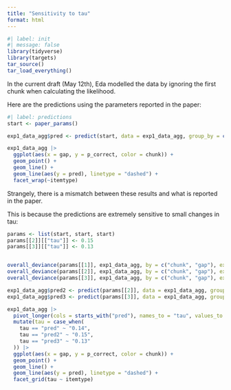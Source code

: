 ```yaml
---
title: "Sensitivity to tau"
format: html
---
```


```r
#| label: init
#| message: false
library(tidyverse)
library(targets)
tar_source()
tar_load_everything()
```

In the current draft (May 12th), Eda modelled the data by ignoring the first chunk when calculating the likelihood.

Here are the predictions using the parameters reported in the paper:

```r
#| label: predictions
start <- paper_params()

exp1_data_agg$pred <- predict(start, data = exp1_data_agg, group_by = c("chunk", "gap"))

exp1_data_agg |>
  ggplot(aes(x = gap, y = p_correct, color = chunk)) +
  geom_point() +
  geom_line() +
  geom_line(aes(y = pred), linetype = "dashed") +
  facet_wrap(~itemtype)
```

Strangely, there is a mismatch between these results and what is reported in the paper.

This is because the predictions are extremely sensitive to small changes in tau:

```r
params <- list(start, start, start)
params[[2]][["tau"]] <- 0.15
params[[3]][["tau"]] <- 0.13


overall_deviance(params[[1]], exp1_data_agg, by = c("chunk", "gap"), exclude_sp1 = TRUE)
overall_deviance(params[[2]], exp1_data_agg, by = c("chunk", "gap"), exclude_sp1 = TRUE)
overall_deviance(params[[3]], exp1_data_agg, by = c("chunk", "gap"), exclude_sp1 = TRUE)

exp1_data_agg$pred2 <- predict(params[[2]], data = exp1_data_agg, group_by = c("chunk", "gap"))
exp1_data_agg$pred3 <- predict(params[[3]], data = exp1_data_agg, group_by = c("chunk", "gap"))

exp1_data_agg |>
  pivot_longer(cols = starts_with("pred"), names_to = "tau", values_to = "pred") |>
  mutate(tau = case_when(
    tau == "pred" ~ "0.14",
    tau == "pred2" ~ "0.15",
    tau == "pred3" ~ "0.13"
  )) |>
  ggplot(aes(x = gap, y = p_correct, color = chunk)) +
  geom_point() +
  geom_line() +
  geom_line(aes(y = pred), linetype = "dashed") +
  facet_grid(tau ~ itemtype)
```
